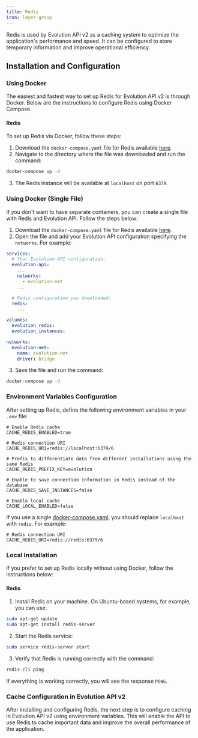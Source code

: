 ```yaml
---
title: Redis
icon: layer-group
---
```


Redis is used by Evolution API v2 as a caching system to optimize the application's performance and speed. It can be configured to store temporary information and improve operational efficiency.

## Installation and Configuration

### Using Docker

The easiest and fastest way to set up Redis for Evolution API v2 is through Docker. Below are the instructions to configure Redis using Docker Compose.

#### Redis

To set up Redis via Docker, follow these steps:

1. Download the `docker-compose.yaml` file for Redis available [here](https://github.com/EvolutionAPI/evolution-api/blob/2.2.3/Docker/redis/docker-compose.yaml).
2. Navigate to the directory where the file was downloaded and run the command:

```bash
docker-compose up -d
```

3. The Redis instance will be available at `localhost` on port `6379`.

### Using Docker (Single File)

If you don't want to have separate containers, you can create a single file with Redis and Evolution API. Follow the steps below:

1. Download the `docker-compose.yaml` file for Redis available [here](https://github.com/EvolutionAPI/evolution-api/blob/2.2.3/Docker/redis/docker-compose.yaml).
2. Open the file and add your Evolution API configuration specifying the `networks`. For example:

```yaml
services:
  # Your Evolution API configuration:
  evolution-api:
    ...
    networks:
      - evolution-net
    ...

  # Redis configuration you downloaded:
  redis:
    ...

volumes:
  evolution_redis:
  evolution_instances:

networks:
  evolution-net:
    name: evolution-net
    driver: bridge
```

3. Save the file and run the command:
```bash
docker-compose up -d
```

### Environment Variables Configuration

After setting up Redis, define the following environment variables in your `.env` file:

```env
# Enable Redis cache
CACHE_REDIS_ENABLED=true

# Redis connection URI
CACHE_REDIS_URI=redis://localhost:6379/6

# Prefix to differentiate data from different installations using the same Redis
CACHE_REDIS_PREFIX_KEY=evolution

# Enable to save connection information in Redis instead of the database
CACHE_REDIS_SAVE_INSTANCES=false

# Enable local cache
CACHE_LOCAL_ENABLED=false
```

If you use a single [docker-compose.yaml](#using-docker-single-file), you should replace `localhost` with `redis`. For example:
```env
# Redis connection URI
CACHE_REDIS_URI=redis://redis:6379/6
```

### Local Installation

If you prefer to set up Redis locally without using Docker, follow the instructions below:

#### Redis

1. Install Redis on your machine. On Ubuntu-based systems, for example, you can use:

```bash
sudo apt-get update
sudo apt-get install redis-server
```

2. Start the Redis service:

```bash
sudo service redis-server start
```

3. Verify that Redis is running correctly with the command:

```bash
redis-cli ping
```

If everything is working correctly, you will see the response `PONG`.

### Cache Configuration in Evolution API v2

After installing and configuring Redis, the next step is to configure caching in Evolution API v2 using environment variables. This will enable the API to use Redis to cache important data and improve the overall performance of the application.